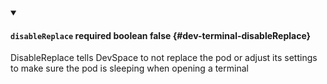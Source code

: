
<details className="config-field" data-expandable="false" open>
<summary>

#### `disableReplace` <span className="config-field-required" data-required="false">required</span> <span className="config-field-type">boolean</span> <span className="config-field-default">false</span> <span className="config-field-enum"></span> {#dev-terminal-disableReplace}

DisableReplace tells DevSpace to not replace the pod or adjust its settings
to make sure the pod is sleeping when opening a terminal

</summary>



</details>
